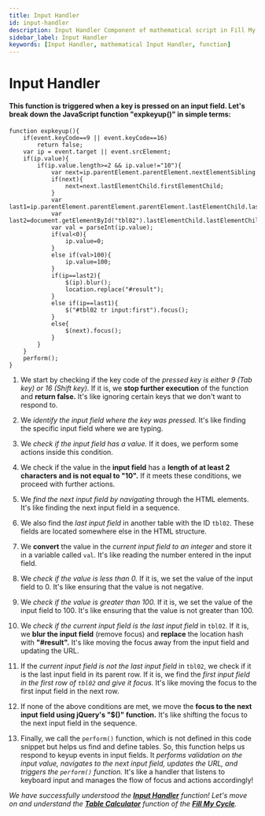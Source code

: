 ```yaml
---
title: Input Handler
id: input-handler
description: Input Handler Component of mathematical script in Fill My Cycle Website 
sidebar_label: Input Handler
keywords: [Input Handler, mathematical Input Handler, function]
---
```


# Input Handler

#### This function is triggered when a key is pressed on an input field. Let's break down the JavaScript function "expkeyup()" in simple terms:

```script title="script.js"{2-9,15,18,21-22,24-25} showLineNumbers
function expkeyup(){
	if(event.keyCode==9 || event.keyCode==16)
		return false;
	var ip = event.target || event.srcElement;
	if(ip.value){
		if(ip.value.length>=2 && ip.value!="10"){
			var next=ip.parentElement.parentElement.nextElementSibling
			if(next){
				next=next.lastElementChild.firstElementChild;
			}
			var last1=ip.parentElement.parentElement.parentElement.lastElementChild.lastElementChild.firstElementChild;
			var last2=document.getElementById("tbl02").lastElementChild.lastElementChild.firstElementChild;
			var val = parseInt(ip.value);
			if(val<0){
				ip.value=0;
			}
			else if(val>100){
				ip.value=100;
			}
			if(ip==last2){
				$(ip).blur();
				location.replace("#result");
			}
			else if(ip==last1){
				$("#tbl02 tr input:first").focus();			
			}
			else{
				$(next).focus();
			}
		}
	}
	perform();
}
```

  1.	We start by checking if the key code of the *pressed key is either 9 (Tab key) or 16 (Shift key).* If it is, we **stop further execution** of the function and **return false.** It's like ignoring certain keys that we don't want to respond to.
  
  2.	We *identify the input field where the key was pressed.* It's like finding the specific input field where we are typing.
  
  3.	We *check if the input field has a value.* If it does, we perform some actions inside this condition.
  
  4.	We check if the value in the **input field** has a **length of at least 2 characters and is not equal to "10".** If it meets these conditions, we proceed with further actions.
  
  5.	We *find the next input field by navigating* through the HTML elements. It's like finding the next input field in a sequence.
  
  6.	We also find the *last input field* in another table with the ID `tbl02`. These fields are located somewhere else in the HTML structure.
  
  7.	We **convert** the value in the *current input field to an integer* and store it in a variable called `val`. It's like reading the number entered in the input field.
  
  8.	We *check if the value is less than 0.* If it is, we set the value of the input field to 0. It's like ensuring that the value is not negative.
  
  9.	We *check if the value is greater than 100.* If it is, we set the value of the input field to 100. It's like ensuring that the value is not greater than 100.
  
  10.	We *check if the current input field is the last input field* in `tbl02`. If it is, we **blur the input field** (remove focus) and **replace** the location hash with **"#result".** It's like moving the focus away from the input field and updating the URL.
  
  11.	If the *current input field is not the last input field* in `tbl02`, we check if it is the last input field in its parent row. If it is, we find the *first input field in the first row of `tbl02` and give it focus.* It's like moving the focus to the first input field in the next row.
  
  12.	If none of the above conditions are met, we move the **focus to the next input field using jQuery's "$()" function.** It's like shifting the focus to the next input field in the sequence.
  
  13.	Finally, we call the `perform()` function, which is not defined in this code snippet but helps us find and define tables.
        So, this function helps us respond to keyup events in input fields. It *performs validation on the input value, navigates to the next input field, updates the URL, and triggers the `perform()` function.* It's like a handler that listens to keyboard input and manages the flow of focus and actions accordingly!

_We have successfully understood the [**Input Handler**](input-handler) function! Let's move on and understand the [**Table Calculator**](table-calculator) function of the **[Fill My Cycle](fillmycycle.tcetmumbai.in/)**._